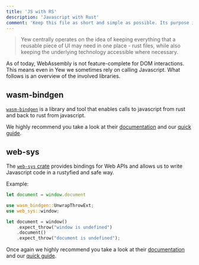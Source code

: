```yaml
---
title: 'JS with RS'
description: 'Javascript with Rust'
comment: 'Keep this file as short and simple as possible. Its purpose is to ease in the reader into components in Yew instead of providing proper API docs'
---
```



> Yew centrally operates on the idea of keeping everything that a reusable piece of
> UI may need in one place - rust files, while also keeping the underlying technology
> accessible where necessary.

As of today, WebAssembly is not feature-complete for DOM interactions. This means even in Yew we
sometimes rely on calling Javascript. What follows is an overview of the involved libraries.

## wasm-bindgen

[`wasm-bindgen`](https://github.com/rustwasm/wasm-bindgen) is a library and tool that enables calls to javascript from rust and back to rust from javascript.

We highly recommend you take a look at their [documentation](https://wasm-bindgen.github.io/wasm-bindgen/) and our [quick guide](./wasm-bindgen.mdx).

## web-sys

The [`web-sys` crate](https://crates.io/crates/web-sys) provides bindings for Web APIs and allows us to write Javascript code in a rustyfied and safe way.

Example:

<Tabs>
<TabItem value="JS" label="JS">

```js
let document = window.document
```

</TabItem>

<TabItem value="RS" label="RS">

```rust ,no_run
use wasm_bindgen::UnwrapThrowExt;
use web_sys::window;

let document = window()
    .expect_throw("window is undefined")
    .document()
    .expect_throw("document is undefined");
```

</TabItem>
</Tabs>

Once again we highly recommend you take a look at their [documentation](https://wasm-bindgen.github.io/wasm-bindgen/) and our [quick guide](./web-sys.mdx).
